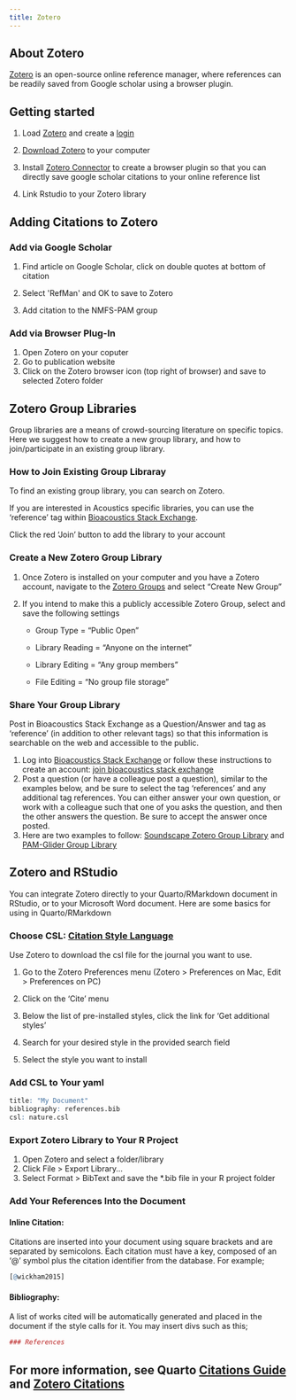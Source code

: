 ```yaml
---
title: Zotero
---
```


## About Zotero

[Zotero](https://www.zotero.org/) is an open-source online reference
manager, where references can be readily saved from Google scholar using
a browser plugin.

## Getting started

1.  Load [Zotero](https://www.zotero.org/) and create a
    [login](https://www.zotero.org/user/login/)

2.  [Download Zotero](https://www.zotero.org/) to your computer

3.  Install [Zotero
    Connector](https://chrome.google.com/webstore/detail/zotero-connector/ekhagklcjbdpajgpjgmbionohlpdbjgc?hl=en)
    to create a browser plugin so that you can directly save google
    scholar citations to your online reference list

4.  Link Rstudio to your Zotero library

## Adding Citations to Zotero

### Add via Google Scholar

1.  Find article on Google Scholar, click on double quotes at bottom of
    citation

2.  Select \'RefMan\' and OK to save to Zotero

3.  Add citation to the NMFS-PAM group

### Add via Browser Plug-In

1.  Open Zotero on your coputer
2.  Go to publication website
3.  Click on the Zotero browser icon (top right of browser) and save to
    selected Zotero folder

## Zotero Group Libraries

Group libraries are a means of crowd-sourcing literature on specific
topics. Here we suggest how to create a new group library, and how to
join/participate in an existing group library.

### How to Join Existing Group Libraray

To find an existing group library, you can search on Zotero.

If you are interested in Acoustics specific libraries, you can use the
'reference' tag within [Bioacoustics Stack
Exchange](https://bioacoustics.stackexchange.com/questions/tagged/references){target="_blank"}.

Click the red 'Join' button to add the library to your account

### Create a New Zotero Group Library

1.  Once Zotero is installed on your computer and you have a Zotero
    account, navigate to the [Zotero
    Groups](https://www.zotero.org/groups){target="_blank"} and select
    "Create New Group"

2.  If you intend to make this a publicly accessible Zotero Group,
    select and save the following settings

    -   Group Type = "Public Open"

    -   Library Reading = "Anyone on the internet"

    -   Library Editing = "Any group members"

    -   File Editing = "No group file storage"

### Share Your Group Library

Post in Bioacoustics Stack Exchange as a Question/Answer and tag as
'reference' (in addition to other relevant tags) so that this
information is searchable on the web and accessible to the public.

1.  Log into [Bioacoustics Stack
    Exchange](https://bioacoustics.stackexchange.com) or follow these
    instructions to create an account: [join bioacoustics stack
    exchange](https://bioacoustics.stackexchange.com){target="\"_blank"}
2.  Post a question (or have a colleague post a question), similar to
    the examples below, and be sure to select the tag 'references' and
    any additional tag references. You can either answer your own
    question, or work with a colleague such that one of you asks the
    question, and then the other answers the question. Be sure to accept
    the answer once posted.
3.  Here are two examples to follow: [Soundscape Zotero Group
    Library](https://bioacoustics.stackexchange.com/questions/1375/is-there-a-central-repository-for-soundscape-literature)
    and [PAM-Glider Group
    Library](https://www.zotero.org/groups/5642642/pam-gliders)

## Zotero and RStudio

You can integrate Zotero directly to your Quarto/RMarkdown document in
RStudio, or to your Microsoft Word document. Here are some basics for
using in Quarto/RMarkdown

### Choose CSL: [Citation Style Language](https://citationstyles.org/)

Use Zotero to download the csl file for the journal you want to use.

1.  Go to the Zotero Preferences menu (Zotero \> Preferences on Mac,
    Edit \> Preferences on PC)

2.  Click on the 'Cite' menu

3.  Below the list of pre-installed styles, click the link for 'Get
    additional styles'

4.  Search for your desired style in the provided search field

5.  Select the style you want to install

### Add CSL to Your yaml

``` R
title: "My Document" 
bibliography: references.bib 
csl: nature.csl
```

### Export Zotero Library to Your R Project

1.  Open Zotero and select a folder/library
2.  Click File \> Export Library...
3.  Select Format \> BibText and save the \*.bib file in your R project
    folder

### Add Your References Into the Document

#### Inline Citation: 

Citations are inserted into your document using square brackets and are
separated by semicolons. Each citation must have a key, composed of an
'\@' symbol plus the citation identifier from the database. For example;

``` r
[@wickham2015]
```

#### Bibliography: 

A list of works cited will be automatically generated and placed in the
document if the style calls for it. You may insert divs such as this;

``` r
### References
```

::: callout-note
## For more information, see Quarto [Citations Guide](https://quarto.org/docs/authoring/citations.html) and [Zotero Citations](https://quarto.org/docs/visual-editor/vscode/index.html#zotero-citations)
:::

## 
